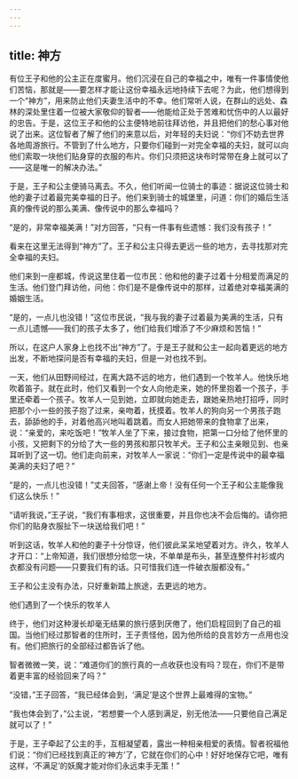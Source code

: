 ```yaml
---
---
---
```

title: 神方
---



有位王子和他的公主正在度蜜月。他们沉浸在自己的幸福之中，唯有一件事情使他们苦恼，那就是——要怎样才能让这份幸福永远地持续下去呢？为此，他们想得到一个“神方”，用来防止他们夫妻生活中的不幸。他们常听人说，在群山的远处、森林的深处里住着一位被大家敬仰的智者——他能给正处于苦难和忧伤中的人以最好的忠告。于是，这位王子和他的公主便特地前往拜访他，并且把他们的愁心事对他说了出来。这位智者了解了他们的来意以后，对年轻的夫妇说：“你们不妨去世界各地周游旅行。不管到了什么地方，只要你们碰到一对完全幸福的夫妇，就可以向他们索取一块他们贴身穿的衣服的布片。你们只须把这块布时常带在身上就可以了——这是唯一的解决办法。”

于是，王子和公主便骑马离去。不久，他们听闻一位骑士的事迹：据说这位骑士和他的妻子过着最完美幸福的日子。他们来到骑士的城堡里，问道：你们的婚后生活真的像传说的那么美满、像传说中的那么幸福吗？

“是的，非常幸福美满！”对方回答，“只有一件事有些遗憾：我们没有孩子！”

看来在这里无法得到“神方”了。王子和公主只得去更远一些的地方，去寻找那对完全幸福的夫妇。

他们来到一座都城，传说这里住着一位市民：他和他的妻子过着十分相爱而满足的生活。他们登门拜访他，问他：你们是不是像传说中的那样，过着绝对幸福美满的婚姻生活。

“是的，一点儿也没错！”这位市民说，“我与我的妻子过着最为美满的生活，只有一点儿遗憾——我们的孩子太多了，他们给我们增添了不少麻烦和苦恼！”

所以，在这户人家身上也找不出“神方”了。于是王子就和公主一起向着更远的地方出发，不断地探问是否有幸福的夫妇，但是一对也找不到。

一天，他们从田野间经过，在离大路不远的地方，他们遇到一个牧羊人。他快乐地吹着笛子。就在此时，他们又看到一个女人向他走来，她的怀里抱着一个孩子，手里还牵着一个孩子。牧羊人一见到她，立即就向她走去，跟她亲热地打招呼，同时把那个小一些的孩子抱了过来，亲吻着，抚摸着。牧羊人的狗向另一个男孩子跑去，舔舔他的手，对着他高兴地叫着跳着。而女人把她带来的食物拿了出来，说：“亲爱的，来吃饭吧！”牧羊人坐了下来，接过食物，把第一口分给了他怀里的小孩，又把剩下的分给了大一些的男孩和那只牧羊犬。王子和公主亲眼见到、也亲耳听到了这一切。他们走向前来，对牧羊人一家说：“你们一定是传说中的最幸福美满的夫妇了吧？”

“是的，一点儿也没错！”丈夫回答，“感谢上帝！没有任何一个王子和公主能像我们这么快乐！”

“请听我说，”王子说，“我们有事相求，这很重要，并且你也决不会后悔的。请你把你们的贴身衣服扯下一块送给我们吧！”

听到这话，牧羊人和他的妻子十分惊讶，他们彼此呆呆地望着对方。许久，牧羊人才开口：“上帝知道，我们很想分给您一块，不单单是布头，甚至连整件衬衫或内衣都没有问题——只要我们有的话。只可惜我们连一件破衣服都没有。”

王子和公主没有办法，只好重新踏上旅途，去更远的地方。



他们遇到了一个快乐的牧羊人

终于，他们对这种漫长却毫无结果的旅行感到厌倦了，他们启程回到了自己的祖国。当他们经过那智者的住所时，王子责怪他，因为他所给的良言妙方一点用也没有。他们把旅行的全部经过都告诉了他。

智者微微一笑，说：“难道你们的旅行真的一点收获也没有吗？现在，你们不是带着更丰富的经验回来了吗？”

“没错，”王子回答，“我已经体会到，‘满足’是这个世界上最难得的宝物。”

“我也体会到了，”公主说，“若想要一个人感到满足，别无他法——只要他自己满足就可以了！”

于是，王子牵起了公主的手，互相凝望着，露出一种相亲相爱的表情。智者祝福他们说：“你们已经找到真正的‘神方’了，它就在你们的心中！好好地保存它吧，唯有这样，‘不满足’的妖魔才能对你们永远束手无策！”